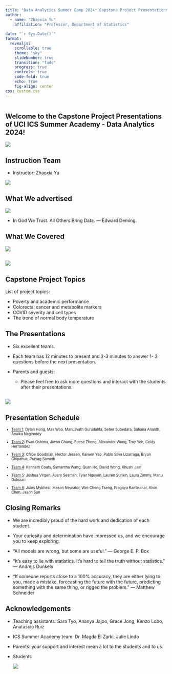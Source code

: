 ```yaml
---
title: "Data Analytics Summer Camp 2024: Capstone Project Presentations"
author: 
  - name: "Zhaoxia Yu"
    affiliation: "Professor, Department of Statistics"
    
date: "`r Sys.Date()`"
format: 
  revealjs:
    scrollable: true
    theme: "sky"
    slideNumber: true
    transition: "fade"
    progress: true
    controls: true
    code-fold: true
    echo: true
    fig-align: center
css: custom.css
---
```


```r
```

## Welcome to the Capstone Project Presentations of UCI ICS Summer Academy - Data Analytics 2024!

![](images/clipboard-1045273716.png){fig-align="center"}


## Instruction Team

-   Instructor: Zhaoxia Yu

![](images/clipboard-3740061059.png){fig-align="center"}


## What We advertised

![](images/clipboard-493202362.png){fig-align="center"}

- In God We Trust. All Others Bring Data. — Edward Deming.

<!-- Widely attributed to Deming.
He was referring to the use of data to improve manufacturing quality back to the eighties.-->

## What We Covered

![](images/clipboard-709077326.png){fig-align="center"}

## 

![](images/clipboard-842169705.png){fig-align="center"}

## Capstone Project Topics

List of project topics:

-   Poverty and academic performance
-   Colorectal cancer and metabolite markers
-   COVID severity and cell types
-   The trend of normal body temperature

## The Presentations

-   Six excellent teams.

-   Each team has 12 minutes to present and 2-3 minutes to answer 1- 2 questions before the next presentation.

-   Parents and guests:

    -   Please feel free to ask more questions and interact with the students after their presentations.

## 

![](images/clipboard-1848337189.png){fig-align="center"}

## Presentation Schedule

::: {style="font-size: 80%"}
-   [Team 1](https://www.canva.com/design/DAGLDZ3FV68/ztN1l8k8kGD_oT9-0bvPZw/view?utm_content=DAGLDZ3FV68&utm_campaign=designshare&utm_medium=link&utm_source=editor): Dylan Hong, Max Woo, Manusvath Gurudahta, Seher Subedara, Sahana Ananth, Anaika Nagireddy

-   [Team 2](https://docs.google.com/presentation/d/1URhPcGfycI3EU4RfrmZCk_GuKIFDQBizleZjLdIreJg/edit?usp=drive_link): Evan Oshima, Jiwon Chung, Reese Zhong, Alexander Wong, Troy Yeh, Ceidy Hernandez

-   [Team 3](https://docs.google.com/presentation/d/135epUDa3w-AEaGUaAD5DOUTWcpXXq5BwKWyy0Xvoz68/edit?usp=sharing): Chloe Goodman, Hector Jessen, Kaiwen Yao, Pablo Silva Lizarraga, Bryan Chipahua, Prayag Sameth

-   [Team 4](https://docs.google.com/presentation/d/1_mYEPd4jQflwc2ZnFiigdftF6noUvtKkBxyBcgP9Dq8/edit?usp=drive_link): Kenneth Coats, Samantha Wang, Quan Ho, David Wong, Khushi Jain

-   [Team 5](https://docs.google.com/presentation/d/1GJFzOPDyU0KV4R5XXnsgnQ2_AhUg42wq0Du7b2yYRFw/edit?usp=drive_link): Joshua Virgen, Avery Seaman, Tyler Nguyen, Lauren Sunkin, Laura Zimmy, Manu Golozari

-   [Team 6](https://docs.google.com/presentation/d/1LDwaIwLH2hPvkcee4EU3j2qCgzi78B_FOgSacDJpKvg/edit?usp=drive_link): Jules Mykheal, Mason Neurator, Wei-Cheng Tseng, Pragnya Ramkumar, Alvin Chen, Jason Sun
:::

## Closing Remarks

-   We are incredibly proud of the hard work and dedication of each student.

-   Your curiosity and determination have impressed us, and we encourage you to keep exploring.

-   "All models are wrong, but some are useful." — George E. P. Box

-   "It’s easy to lie with statistics. It’s hard to tell the truth without statistics.” — Andrejs Dunkels

-   "If someone reports close to a 100% accuracy, they are either lying to you, made a mistake, forecasting the future with the future, predicting something with the same thing, or rigged the problem." — Matthew Schneider

## Acknowledgements

- Teaching assistants: Sara Tyo, Ananya Jajoo, Grace Jong, Kenzo Lobo, Anatascio Ruiz

- ICS Summer Academy team: Dr. Magda El Zarki, Julie Lindo

- Parents: your support and interest mean a lot to the students and to us.

- Students

    ![](images/clipboard-2248133345.png){fig-align="center"}
